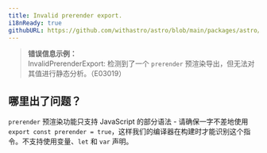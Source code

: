 ```yaml
---
title: Invalid prerender export.
i18nReady: true
githubURL: https://github.com/withastro/astro/blob/main/packages/astro/src/core/errors/errors-data.ts
---
```


<DontEditWarning />


> **错误信息示例：**<br/>
InvalidPrerenderExport: 检测到了一个 `prerender` 预渲染导出，但无法对其值进行静态分析。（E03019）

## 哪里出了问题？
`prerender` 预渲染功能只支持 JavaScript 的部分语法 - 请确保一字不差地使用 `export const prerender = true`，这样我们的编译器在构建时才能识别这个指令。不支持使用变量、`let` 和 `var` 声明。